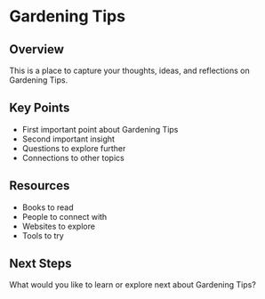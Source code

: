 # Gardening Tips

## Overview

This is a place to capture your thoughts, ideas, and reflections on Gardening Tips.

## Key Points

- First important point about Gardening Tips
- Second important insight
- Questions to explore further
- Connections to other topics

## Resources

- Books to read
- People to connect with
- Websites to explore
- Tools to try

## Next Steps

What would you like to learn or explore next about Gardening Tips?